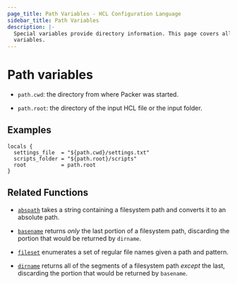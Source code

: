```yaml
---
page_title: Path Variables - HCL Configuration Language
sidebar_title: Path Variables
description: |-
  Special variables provide directory information. This page covers all path
  variables.
---
```


# Path variables

- `path.cwd`: the directory from where Packer was started.

- `path.root`: the directory of the input HCL file or the input folder.

## Examples

```HCL
locals {
  settings_file  = "${path.cwd}/settings.txt"
  scripts_folder = "${path.root}/scripts"
  root           = path.root
}
```

## Related Functions

- [`abspath`](/docs/templates/hcl_templates/functions/file/abspath) takes a string containing
  a filesystem path and converts it to an absolute path.

- [`basename`](/docs/templates/hcl_templates/functions/file/basename) returns _only_ the last
  portion of a filesystem path, discarding the portion that would be returned
  by `dirname`.

- [`fileset`](/docs/templates/hcl_templates/functions/file/fileset) enumerates a set of
  regular file names given a path and pattern.

- [`dirname`](/docs/templates/hcl_templates/functions/file/dirname) returns all of the
  segments of a filesystem path _except_ the last, discarding the portion that
  would be returned by `basename`.
